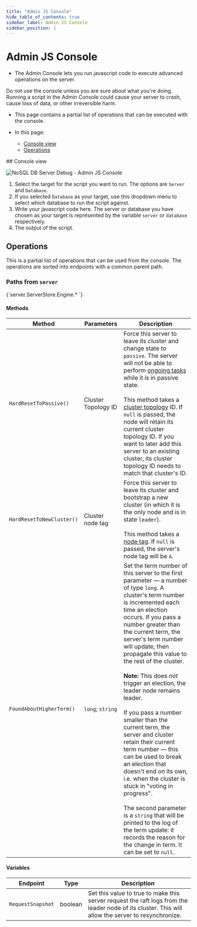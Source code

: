 ```yaml
---
title: "Admin JS Console"
hide_table_of_contents: true
sidebar_label: Admin JS Console
sidebar_position: 1
---
```



# Admin JS Console
<Admonition type="note" title="">

* The Admin Console lets you run javascript code to execute advanced operations on the server.  

<Admonition type="danger" title="Danger" id="danger" href="#danger">
Do not use the console unless you are sure about what you're doing. Running a script in the Admin Console could cause your server to crash, cause loss of 
data, or other irreversible harm.  
</Admonition>

* This page contains a partial list of operations that can be executed with the console.  

* In this page:
    * [Console view](../../../studio/server/debug/admin-js-console.mdx#console-view)
    * [Operations](../../../studio/server/debug/admin-js-console.mdx#operations)

</Admonition>
## Console view

![NoSQL DB Server Debug - Admin JS Console](./assets/AdminJSConsole.png)  


1. Select the target for the script you want to run. The options are `Server` and `Database`.  
2. If you selected `Database` as your target, use this dropdown menu to select which database to run the script against.  
3. Write your javascript code here. The server or database you have chosen as your target is represented by the variable `server` or `database` 
respectively.  
4. The output of the script.  



## Operations

This is a partial list of operations that can be used from the console. The operations are sorted into endpoints with a common parent path.  


### Paths from `server`  

<TabItem value="javascript" label="javascript">
<CodeBlock language="javascript">
{`server.ServerStore.Engine.*
`}
</CodeBlock>
</TabItem>

#### Methods

| Method                   | Parameters          | Description |
|--------------------------|---------------------|-------------|
| `HardResetToPassive()`   | Cluster Topology ID | Force this server to leave its cluster and change state to `passive`. The server will not be able to perform [ongoing tasks](../../database/tasks/ongoing-tasks/general-info.mdx) while it is in passive state. <br/><br/> This method takes a [cluster topology](../../../server/clustering/rachis/cluster-topology.mdx) ID. If `null` is passed, the node will retain its current cluster topology ID. If you want to later add this server to an existing cluster, its cluster topology ID needs to match that cluster's ID. |
| `HardResetToNewCluster()`| Cluster node tag    | Force this server to leave its cluster and bootstrap a new cluster (in which it is the only node and is in state `leader`). <br/><br/> This method takes a [node tag](../../../glossary/node-tag.mdx). If `null` is passed, the server's node tag will be `A`. |
| `FoundAboutHigherTerm()` | `long`; `string`    | Set the term number of this server to the first parameter — a number of type `long`. A cluster's term number is incremented each time an election occurs. If you pass a number greater than the current term, the server's term number will update, then propagate this value to the rest of the cluster. <br/><br/> **Note:** This does *not* trigger an election, the leader node remains leader. <br/><br/> If you pass a number smaller than the current term, the server and cluster retain their current term number — this can be used to break an election that doesn't end on its own, i.e. when the cluster is stuck in "voting in progress". <br/><br/> The second parameter is a `string` that will be printed to the log of the term update: it records the reason for the change in term. It can be set to `null`. |

#### Variables

| Endpoint | Type | Description |
| - | - | - |
| `RequestSnapshot` | boolean | Set this value to true to make this server request the raft logs from the leader node of its cluster. This will allow the server to resynchronize. |
